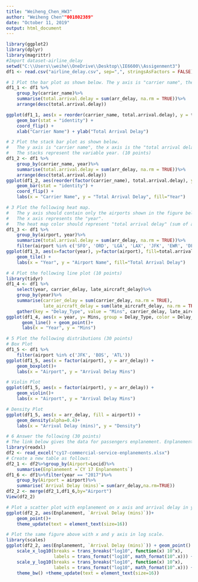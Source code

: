 ---
title: "Weiheng_Chen_HW3"
author: "Weiheng Chen""001802389"
date: "October 11, 2019"
output: html_document
---

```{r}
library(ggplot2)
library(dplyr)
library(magrittr)
#Import dataset-airline_delay
setwd("C:\\Users\\weihe\\OneDrive\\Desktop\\IE6600\\Assigenment3")
df1 <- read.csv("airline_delay.csv", sep=",", stringsAsFactors = FALSE)

# 1 Plot the bar plot as shown below. The y axis is "carrier name", the x axis is the "total arrival delay" (sum of arr_delay column) for the entire data set. (10 points)
df1_1 <- df1 %>%
    group_by(carrier_name)%>%
    summarise(total.arrival.delay = sum(arr_delay, na.rm = TRUE))%>%
    arrange(desc(total.arrival.delay))

ggplot(df1_1, aes(x = reorder(carrier_name, total.arrival.delay), y = total.arrival.delay)) +
    geom_bar(stat = "identity") +
    coord_flip() +
    xlab("Carrier Name") + ylab("Total Arrival Delay")
```

```{r}
# 2 Plot the stack bar plot as shown below. 
#   The y axis is "carrier name", the x axis is the "total arrival delay" (sum of arr_delay column) for the entire data set.
#   The stacks represent the variable year. (10 points)
df1_2 <- df1 %>%
    group_by(carrier_name, year)%>%
    summarise(total.arrival.delay = sum(arr_delay, na.rm = TRUE))%>%
    arrange(desc(total.arrival.delay))
ggplot(df1_2, aes(reorder(factor(carrier_name), total.arrival.delay), y = total.arrival.delay, fill = factor(year))) + 
    geom_bar(stat = "identity") + 
    coord_flip() +
    labs(x = "Carrier Name", y = "Total Arrival Delay", fill="Year")
```

```{r}
# 3 Plot the following heat map.
#   The y axis should contain only the airports shown in the figure below.
#   The x axis represents the "year". 
#   The heat map color should represent "total arrival delay" (sum of arr_delay column). (10 points)
df1_3 <- df1 %>%
    group_by(airport, year)%>%
    summarize(total.arrival.delay = sum(arr_delay, na.rm = TRUE))%>%
    filter(airport %in% c('SFO', 'ORD', 'LGA', 'LAX', 'JFK', 'EWR', 'DFW', 'DEN', 'BOS', 'AFL'))
ggplot(df1_3, aes(x=factor(year), y=factor(airport), fill=total.arrival.delay)) +
    geom_tile() +
    labs(x = "Year", y = "Airport Name", fill="Total Arrival Delay")
```

```{r}
# 4 Plot the following line plot (10 points)
library(tidyr)
df1_4 <- df1 %>%
    select(year, carrier_delay, late_aircraft_delay)%>%
    group_by(year)%>%
    summarise(carrier_delay = sum(carrier_delay, na.rm = TRUE), 
              late_aircraft_delay = sum(late_aircraft_delay, na.rm = TRUE))%>%
    gather(key = "Delay_Type", value = "Mins", carrier_delay, late_aircraft_delay)
ggplot(df1_4, aes(x = year, y= Mins, group = Delay_Type, color = Delay_Type)) +
      geom_line() + geom_point()+
      labs(x = "Year", y = "Mins")
```

```{r}
# 5 Plot the following distributions (30 points)
# Box Plot
df1_5 <- df1 %>%
    filter(airport %in% c('JFK', 'BOS', 'ATL'))
ggplot(df1_5, aes(x = factor(airport), y = arr_delay)) + 
    geom_boxplot()+
    labs(x = "Airport", y = "Arrival Delay Mins")
```
```{r}
# Violin Plot
ggplot(df1_5, aes(x = factor(airport), y = arr_delay)) + 
    geom_violin()+
    labs(x = "Airport", y = "Arrival Delay Mins")
```
```{r}
# Density Plot
ggplot(df1_5, aes(x = arr_delay, fill = airport)) +
    geom_density(alpha=0.4)+
    labs(x = "Arrival Delay (mins)", y = "Density")
```

```{r}
# 6 Answer the following (30 points)
# The link below gives the data for passengers enplanement. Enplanement is the term used for passenger boarding.
library(readxl)
df2 <- read_excel("cy17-commercial-service-enplanements.xlsx")
# Create a new table as follows:
df2_1 <- df2%>%group_by(Airport=Locid)%>%
    summarise(Enplanement =`CY 17 Enplanements`)
df1_6 <- df1%>%filter(year == "2017")%>%
    group_by(Airport = airport)%>%
    summarise(`Arrival Delay (mins)`= sum(arr_delay,na.rm=TRUE))
df2_2 <- merge(df2_1,df1_6,by="Airport")
View(df2_2)
```
```{r}
# Plot a scatter plot with enplanement on x axis and arrival delay in y axis.
ggplot(df2_2, aes(Enplanement, `Arrival Delay (mins)`))+
    geom_point()+
    theme_update(text = element_text(size=16))
```
```{r}
# Plot the same figure above with x and y axis in log scale.
library(scales)
ggplot(df2_2, aes(Enplanement, `Arrival Delay (mins)`)) + geom_point() +
    scale_x_log10(breaks = trans_breaks("log10", function(x) 10^x),
                  labels = trans_format("log10", math_format(10^.x))) +
    scale_y_log10(breaks = trans_breaks("log10", function(x) 10^x),
                  labels = trans_format("log10", math_format(10^.x))) +
    theme_bw() +theme_update(text = element_text(size=16))
```

